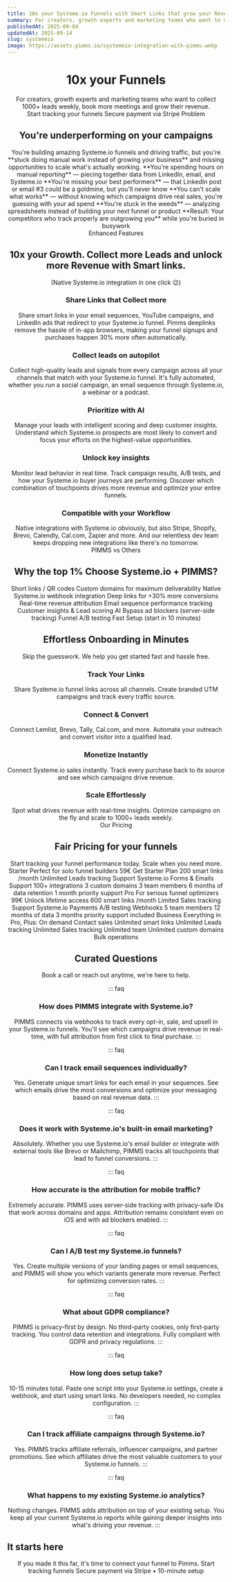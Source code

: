 ```yaml
---
title: 10x your Systeme.io Funnels with Smart Links that grow your Revenue
summary: For creators, growth experts and marketing teams who want to collect 1000+ leads weekly, book more meetings and grow their revenue.
publishedAt: 2025-09-04
updatedAt: 2025-09-14
slug: systemeio
image: https://assets.pimms.io/systemeio-integration-with-pimms.webp
---
```


<Header />

<Slide size="xs" noPadding noOverflow>
  <Avatars />
  <Hero>
    <H1>10x your <InlineLogo src="/static/logos/systemeio.svg" alt="Systeme.io" /> <Primary icon="sales">Funnels</Primary></H1>
    <Summary>For creators, growth experts and marketing teams who want to collect 1000+ leads weekly, book more meetings and grow their revenue.</Summary>
  </Hero>
  <AnimatedCentered noPadding>
    <CtaButton href="/api/pay?id=9B66oG2VvcYq3STaGmc7u07"><SwapRotate>Start tracking your funnels</SwapRotate></CtaButton>
    <CtaBottomText><FaCreditCard /> Secure payment via Stripe</CtaBottomText>
  </AnimatedCentered>
    <BlurFade direction="top">
    <HeroRibbon />
  </BlurFade>
</Slide>

<Slide variant="secondary" id="problem">
  <Centered>
    <Label variant="problem">Problem</Label>
    <H2>You're <Primary>underperforming</Primary> on your campaigns</H2>
  </Centered>
  
  <Section variant="card">
    <Text size="lg">You're building amazing Systeme.io funnels and driving traffic, but you're **stuck doing manual work instead of growing your business** and missing opportunities to scale what's actually working.</Text>
    <List>
      <Item variant="problem">**You're spending hours on manual reporting** — piecing together data from LinkedIn, email, and Systeme.io</Item>
      <Item variant="problem">**You're missing your best performers** — that LinkedIn post or email #3 could be a goldmine, but you'll never know</Item>
      <Item variant="problem">**You can't scale what works** — without knowing which campaigns drive real sales, you're guessing with your ad spend</Item>
      <Item variant="problem">**You're stuck in the weeds** — analyzing spreadsheets instead of building your next funnel or product</Item>
      <Item variant="problem">**Result: Your competitors who track properly are outgrowing you** while you're buried in busywork</Item>
    </List>
  </Section>
</Slide>

<Slide id="features">
  <BlurFade direction="up" inView>
    <Centered>
      <Label variant="default">Enhanced Features</Label>
      <H2>10x your <Primary icon="growth">Growth</Primary>. Collect more Leads and unlock more Revenue with Smart links.</H2>
      <Text size="lg">(Native Systeme.io integration in one click 😉)</Text>
    </Centered>
  </BlurFade>

  <Section margin="sm">
    <TwoColumns ratio="1-1" variant="card" background="subtle">
      <Column span={1} order="text">
        <BlurFade direction="left" delay={0.2} inView>
          <H3>Share Links that <TextHighlight color="green">Collect more</TextHighlight></H3>
          <Text>Share smart links in your email sequences, YouTube campaigns, and LinkedIn ads that redirect to your Systeme.io funnel.</Text>
          <Text>Pimms deeplinks remove the hassle of in-app browsers, making your funnel signups and <Stronger className="text-vibrant-green">purchases happen 30% more often</Stronger> automatically.</Text>
        </BlurFade>
      </Column>
      <Column span={1} order="visual">
        <BlurFade direction="right" inView>
          <ConversionFlipCard />
        </BlurFade>
      </Column>
    </TwoColumns>
  </Section>

  <Section margin="sm">
    <TwoColumns ratio="1-1" variant="card" background="subtle" noPadding>
      <Column span={1} order="text">
        <BlurFade direction="left" inView>
          <div className="pt-12 md:py-12">
            <H3>Collect leads on <TextHighlight color="blue">autopilot</TextHighlight></H3>
            <Text>Collect high-quality leads and signals from every campaign <Stronger className="text-vibrant-blue">across all your channels</Stronger> that match with your Systeme.io funnel.</Text>
            <Text>It's fully automated, whether you run a social campaign, an email sequence through Systeme.io, a webinar or a podcast.</Text>
          </div>
        </BlurFade>
      </Column>
      <Column span={1} order="visual" noPadding position="start">
        <BlurFade direction="right" delay={0.2} inView>
          <AvatarFunnel />
        </BlurFade>
      </Column>
    </TwoColumns>
  </Section>

  <Section margin="sm">
    <TwoColumns ratio="1-1" variant="card" background="subtle">
      <Column span={1} order="text">
        <BlurFade direction="left" inView>
          <H3>Prioritize with <TextHighlight color="orange">AI</TextHighlight></H3>
          <Text>Manage your leads with intelligent scoring and deep customer insights.</Text>
          <Text>Understand which Systeme.io prospects are most likely to convert and focus your efforts <Stronger className="text-vibrant-orange">on the highest-value opportunities</Stronger>.</Text>
        </BlurFade>
      </Column>
      <Column span={1} order="visual">
        <BlurFade direction="right" delay={0.2} inView>
          <LeadScoringAnimatedList />
        </BlurFade>
      </Column>
    </TwoColumns>
  </Section>

  <Section margin="sm">
    <TwoColumns ratio="1-1" variant="card" background="subtle">
      <Column span={1} order="text">
        <BlurFade direction="left" inView>
          <H3>Unlock <TextHighlight color="green">key insights</TextHighlight></H3>
          <Text>Monitor lead behavior in real time. Track campaign results, A/B tests, and how your Systeme.io buyer journeys are performing.</Text>
          <Text>Discover which combination of touchpoints drives more revenue <Stronger className="text-vibrant-green">and optimize your entire funnels</Stronger>.</Text>
        </BlurFade>
      </Column>
      <Column span={1} order="visual">
        <BlurFade direction="right" delay={0.2} inView>
          <AnalyticsDemo />
        </BlurFade>
      </Column>
    </TwoColumns>
  </Section>

  <Section margin="sm">
    <TwoColumns ratio="1-1" variant="card" background="subtle">
      <Column span={1} order="text">
        <BlurFade direction="left" inView>
          <H3>Compatible with your <TextHighlight color="blue">Workflow</TextHighlight></H3>
          <Text>Native integrations with Systeme.io obviously, but also Stripe, Shopify, Brevo, Calendly, Cal.com, Zapier and more.</Text>
          <Text>And our relentless dev team keeps dropping new integrations like there's no tomorrow.</Text>
        </BlurFade>
      </Column>
      <Column span={1} order="visual">
        <BlurFade direction="right" inView>
          <IntegrationsGrid />
        </BlurFade>
      </Column>
    </TwoColumns>
  </Section>
</Slide>

<Slide id="why-pimms">
  <BlurFade direction="up" inView>
    <Centered>
      <Label variant="default">PIMMS vs Others</Label>
      <H2>Why the <Primary icon="why">top 1%</Primary> Choose Systeme.io + PIMMS?</H2>
    </Centered>
  </BlurFade>

  <Section>
    <ComparisonContainer>
      <ComparisonHeader />
      <ComparisonRow others={true} pimms={true}>Short links / QR codes</ComparisonRow>
      <ComparisonRow others={true} pimms={true}>Custom domains for maximum deliverability</ComparisonRow>
      <ComparisonRow others={false} pimms={true}>Native Systeme.io webhook integration</ComparisonRow>
      <ComparisonRow others={false} pimms={true}>Deep links for +30% more conversions</ComparisonRow>
      <ComparisonRow others={false} pimms={true}>Real-time revenue attribution</ComparisonRow>
      <ComparisonRow others={false} pimms={true}>Email sequence performance tracking</ComparisonRow>
      <ComparisonRow others={false} pimms={true}>Customer insights & Lead scoring AI</ComparisonRow>
      <ComparisonRow others={false} pimms={true}>Bypass ad blockers (server-side tracking)</ComparisonRow>
      <ComparisonRow others={false} pimms={true}>Funnel A/B testing</ComparisonRow>
      <ComparisonRow others={false} pimms={true}>Fast Setup (start in 10 minutes)</ComparisonRow>
    </ComparisonContainer>
  </Section>
</Slide>

<Slide id="onboarding">
  <BlurFade direction="up" inView>
    <Centered>
      <H2>Effortless Onboarding in <Primary icon="minutes">Minutes</Primary></H2>
      <Text size="lg">Skip the guesswork. We help you get started fast and hassle free.</Text>
    </Centered>
  </BlurFade>

  <Section variant="card" background="grid">
    <List layout="horizontal">
      <BlurFade direction="up" delay={0.1} inView>
        <FeatureCard variant="fancy" color="cyan">
          <IconBox icon="youtube" color="cyan" />
          <H3>Track Your Links</H3>
          <Text>Share Systeme.io funnel links across all channels. Create branded UTM campaigns and track every traffic source.</Text>
        </FeatureCard>
      </BlurFade>
      <BlurFade direction="up" delay={0.2} inView>
        <FeatureCard variant="fancy" color="orange">
          <IconBox icon="users" color="orange" />
          <H3>Connect & Convert</H3>
          <Text>Connect Lemlist, Brevo, Tally, Cal.com, and more. Automate your outreach and convert visitor into a qualified lead.</Text>
        </FeatureCard>
      </BlurFade>
      <BlurFade direction="up" delay={0.3} inView>
        <FeatureCard variant="fancy" color="green">
          <IconBox icon="creditCard" color="green" />
          <H3>Monetize Instantly</H3>
          <Text>Connect Systeme.io sales instantly. Track every purchase back to its source and see which campaigns drive revenue.</Text>
        </FeatureCard>
      </BlurFade>
      <BlurFade direction="up" delay={0.4} inView>
        <FeatureCard variant="fancy" color="cyan">
          <IconBox icon="rocket" color="cyan" />
          <H3>Scale Effortlessly</H3>
          <Text>Spot what drives revenue with real-time insights. Optimize campaigns on the fly and scale to 1000+ leads weekly.</Text>
        </FeatureCard>
      </BlurFade>
    </List>
  </Section>
</Slide>

<Slide variant="secondary" id="pricing">
  <BlurFade direction="up" inView>
    <Centered>
      <Label variant="default">Our Pricing</Label>
      <H2>Fair <Primary icon="pricing">Pricing</Primary> for your funnels</H2>
      <Text size="lg">Start tracking your funnel performance today. Scale when you need more.</Text>
    </Centered>
  </BlurFade>
  
  <Section>
    <TwoColumns ratio="1-1-1">
      <Column span={1}>
        <BlurFade direction="left" delay={0.1} inView>
          <PricingCard variant="starter">
            <PricingHeader>
              <PricingTitleGroup>
                <PricingTitle variant="starter">Starter</PricingTitle>
                <PricingSubtitle variant="starter">Perfect for solo funnel builders</PricingSubtitle>
              </PricingTitleGroup>
              <PricingPrice variant="starter">59€</PricingPrice>
              <PricingCta href="/api/pay?id=5kAeWJ8Q2f0O1e8dQS" variant="starter"><SwapRotate>Get Starter Plan</SwapRotate></PricingCta>
            </PricingHeader>
            <PricingFeatures title="Essential Funnel Tracking" variant="starter">
              <PricingFeature variant="starter">200 smart links /month</PricingFeature>
              <PricingFeature variant="starter">Unlimited Leads tracking</PricingFeature>
              <PricingFeature variant="starter">Support Systeme.io Forms & Emails</PricingFeature>
              <PricingFeature variant="starter">Support 100+ integrations</PricingFeature>
              <PricingFeature variant="starter">3 custom domains</PricingFeature>
              <PricingFeature variant="starter">3 team members</PricingFeature>
              <PricingFeature variant="starter">6 months of data retention</PricingFeature>
              <PricingFeature variant="starter">1 month priority support</PricingFeature>
            </PricingFeatures>
          </PricingCard>
        </BlurFade>
      </Column>
      <Column span={1}>
        <BlurFade direction="right" delay={0.2} inView>
          <PricingCard variant="pro">
            <PricingHeader>
              <PricingTitleGroup>
                <PricingTitle variant="pro">Pro</PricingTitle>
                <PricingSubtitle variant="pro">For serious funnel optimizers</PricingSubtitle>
              </PricingTitleGroup>
              <PricingPrice variant="pro">99€</PricingPrice>
              <PricingCta href="/api/pay?id=9B66oG2VvcYq3STaGmc7u07" variant="pro"><SwapRotate>Unlock lifetime access</SwapRotate></PricingCta>
            </PricingHeader>
            <PricingFeatures title="Everything in Starter, Plus:" variant="pro">
              <PricingFeature variant="pro">600 smart links /month</PricingFeature>
              <PricingFeature variant="pro">Limited Sales tracking</PricingFeature>
              <PricingFeature variant="pro">Support Systeme.io Payments</PricingFeature>
              <PricingFeature variant="pro">A/B testing</PricingFeature>
              <PricingFeature variant="pro">Webhooks</PricingFeature>
              <PricingFeature variant="pro">5 team members</PricingFeature>
              <PricingFeature variant="pro">12 months of data</PricingFeature>
              <PricingFeature variant="pro">3 months priority support included</PricingFeature>
            </PricingFeatures>
          </PricingCard>
        </BlurFade>
      </Column>
      <Column span={1}>
        <BlurFade direction="right" delay={0.3} inView>
          <PricingCard variant="business">
            <PricingHeader>
              <PricingTitleGroup className="lg:min-h-[144px] xl:min-h-[101px]">
                <PricingTitle variant="business">Business</PricingTitle>
                <PricingSubtitle variant="business">Everything in Pro, Plus:</PricingSubtitle>
              </PricingTitleGroup>
              <PricingPrice variant="business">On demand</PricingPrice>
              <PricingCta variant="business"><SwapRotate>Contact sales</SwapRotate></PricingCta>
            </PricingHeader>
            <PricingFeatures title="Everything in Pro, Plus:" variant="business">
              <PricingFeature variant="business">Unlimited smart links</PricingFeature>
              <PricingFeature variant="business">Unlimited Leads tracking</PricingFeature>
              <PricingFeature variant="business">Unlimited Sales tracking</PricingFeature>
              <PricingFeature variant="business">Unlimited team</PricingFeature>
              <PricingFeature variant="business">Unlimited custom domains</PricingFeature>
              <PricingFeature variant="business">Bulk operations</PricingFeature>
            </PricingFeatures>
          </PricingCard>
        </BlurFade>
      </Column>
    </TwoColumns>
  </Section>
</Slide>

<Slide>
  <BlurFade direction="up" inView>
    <Centered>
      <H2>Curated <Primary icon="questions">Questions</Primary></H2>
      <Text size="lg">Book a call or reach out anytime, we're here to help.</Text>
    </Centered>
  </BlurFade>
  
  <Section>

::: faq
### How does PIMMS integrate with Systeme.io?
PIMMS connects via webhooks to track every opt-in, sale, and upsell in your Systeme.io funnels. You'll see which campaigns drive revenue in real-time, with full attribution from first click to final purchase.
:::

::: faq
### Can I track email sequences individually?
Yes. Generate unique smart links for each email in your sequences. See which emails drive the most conversions and optimize your messaging based on real revenue data.
:::

::: faq
### Does it work with Systeme.io's built-in email marketing?
Absolutely. Whether you use Systeme.io's email builder or integrate with external tools like Brevo or Mailchimp, PIMMS tracks all touchpoints that lead to funnel conversions.
:::

::: faq
### How accurate is the attribution for mobile traffic?
Extremely accurate. PIMMS uses server-side tracking with privacy-safe IDs that work across domains and apps. Attribution remains consistent even on iOS and with ad blockers enabled.
:::

::: faq
### Can I A/B test my Systeme.io funnels?
Yes. Create multiple versions of your landing pages or email sequences, and PIMMS will show you which variants generate more revenue. Perfect for optimizing conversion rates.
:::

::: faq
### What about GDPR compliance?
PIMMS is privacy-first by design. No third-party cookies, only first-party tracking. You control data retention and integrations. Fully compliant with GDPR and privacy regulations.
:::

::: faq
### How long does setup take?
10-15 minutes total. Paste one script into your Systeme.io settings, create a webhook, and start using smart links. No developers needed, no complex configuration.
:::

::: faq
### Can I track affiliate campaigns through Systeme.io?
Yes. PIMMS tracks affiliate referrals, influencer campaigns, and partner promotions. See which affiliates drive the most valuable customers to your Systeme.io funnels.
:::

::: faq
### What happens to my existing Systeme.io analytics?
Nothing changes. PIMMS adds attribution on top of your existing setup. You keep all your current Systeme.io reports while gaining deeper insights into what's driving your revenue.
:::

  </Section>
</Slide>

<Slide variant="primary" id="free">
  <Section variant="branded">
    <TwoColumns ratio="1-1">
      <Column span={1} order="text">
        <BlurFade direction="left" inView>
          <H2 align="left" variant="white">It starts here</H2>
          <Text size="lg" variant="white">If you made it this far, it's time to connect your funnel to Pimms.</Text>
          <CtaButton href="/api/pay?id=9B66oG2VvcYq3STaGmc7u07" variant="inverse"><SwapRotate>Start tracking funnels</SwapRotate></CtaButton>
          <CtaBottomText variant="white">Secure payment via Stripe • 10-minute setup</CtaBottomText>
        </BlurFade>
      </Column>
      <Column span={1} order="text">
        <BlurFade direction="right" delay={0.2} inView>
          <BouncingImages />
        </BlurFade>
      </Column>
    </TwoColumns>
  </Section>
</Slide>

<Footer />
